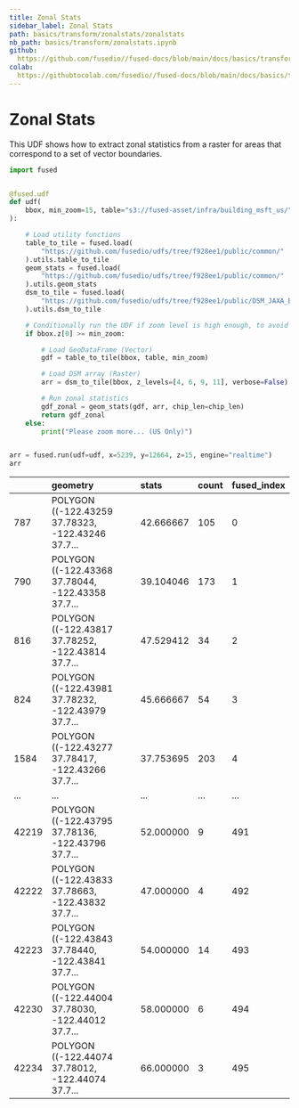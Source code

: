 ```yaml
---
title: Zonal Stats
sidebar_label: Zonal Stats
path: basics/transform/zonalstats/zonalstats
nb_path: basics/transform/zonalstats.ipynb
github: 
  https://github.com/fusedio//fused-docs/blob/main/docs/basics/transform/zonalstats.ipynb
colab: 
  https://githubtocolab.com/fusedio//fused-docs/blob/main/docs/basics/transform/zonalstats.ipynb
---
```



<LinkButtons
  githubUrl="https://github.com/fusedio//fused-docs/blob/main/docs/basics/transform/zonalstats.ipynb"
  colabUrl="https://githubtocolab.com/fusedio//fused-docs/blob/main/docs/basics/transform/zonalstats.ipynb"
/>

# Zonal Stats

This UDF shows how to extract zonal statistics from a raster for areas that correspond
to a set of vector boundaries.

```python
import fused


@fused.udf
def udf(
    bbox, min_zoom=15, table="s3://fused-asset/infra/building_msft_us/", chip_len=256
):

    # Load utility functions
    table_to_tile = fused.load(
        "https://github.com/fusedio/udfs/tree/f928ee1/public/common/"
    ).utils.table_to_tile
    geom_stats = fused.load(
        "https://github.com/fusedio/udfs/tree/f928ee1/public/common/"
    ).utils.geom_stats
    dsm_to_tile = fused.load(
        "https://github.com/fusedio/udfs/tree/f928ee1/public/DSM_JAXA_Example"
    ).utils.dsm_to_tile

    # Conditionally run the UDF if zoom level is high enough, to avoid blowing up the memory
    if bbox.z[0] >= min_zoom:

        # Load GeoDataFrame (Vector)
        gdf = table_to_tile(bbox, table, min_zoom)

        # Load DSM array (Raster)
        arr = dsm_to_tile(bbox, z_levels=[4, 6, 9, 11], verbose=False)

        # Run zonal statistics
        gdf_zonal = geom_stats(gdf, arr, chip_len=chip_len)
        return gdf_zonal
    else:
        print("Please zoom more... (US Only)")


arr = fused.run(udf=udf, x=5239, y=12664, z=15, engine="realtime")
arr
```


|       | geometry                                          | stats     | count   | fused_index   |
|:------|:--------------------------------------------------|:----------|:--------|:--------------|
| 787   | POLYGON ((-122.43259 37.78323, -122.43246 37.7... | 42.666667 | 105     | 0             |
| 790   | POLYGON ((-122.43368 37.78044, -122.43358 37.7... | 39.104046 | 173     | 1             |
| 816   | POLYGON ((-122.43817 37.78252, -122.43814 37.7... | 47.529412 | 34      | 2             |
| 824   | POLYGON ((-122.43981 37.78232, -122.43979 37.7... | 45.666667 | 54      | 3             |
| 1584  | POLYGON ((-122.43277 37.78417, -122.43266 37.7... | 37.753695 | 203     | 4             |
| ...   | ...                                               | ...       | ...     | ...           |
| 42219 | POLYGON ((-122.43795 37.78136, -122.43796 37.7... | 52.000000 | 9       | 491           |
| 42222 | POLYGON ((-122.43833 37.78663, -122.43832 37.7... | 47.000000 | 4       | 492           |
| 42223 | POLYGON ((-122.43843 37.78440, -122.43841 37.7... | 54.000000 | 14      | 493           |
| 42230 | POLYGON ((-122.44004 37.78030, -122.44012 37.7... | 58.000000 | 6       | 494           |
| 42234 | POLYGON ((-122.44074 37.78012, -122.44074 37.7... | 66.000000 | 3       | 495           |

```python

```

